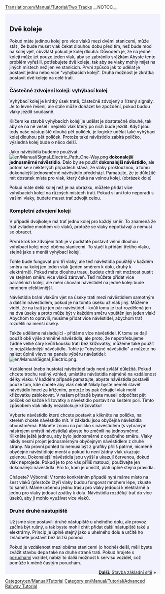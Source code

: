 [[Translation:en/Manual/Tutorial/Two Tracks]]
__NOTOC__

{{en/Tabs|3|2
|cs/Manual/Tutorial/Dvě nástupiště|1. Dvě nástupiště
|cs/Manual/Tutorial/Dvě koleje|2. Dvě koleje
|cs/Manual/Tutorial/Základní síť|3. Základní síť
}}
<div style="padding:.5em 1em 1em 1em; border-top:none; background-color:#f1f2fe; color:#000;">
{{cs/Manual/Tutorial/Cvičení}}

== Dvě koleje ==
Pokud máte jedinou kolej pro více vlaků mezi dvěmi stanicemi, může stát , že bude muset vlak čekat dlouhou dobu před tím, než bude moci na kolej vjet, obvzlášť pokud je kolej dlouhá. Důvodem je, že na jedné koleji může jet pouze jeden vlak, aby se zabránilo srážkám
Abyste tento problém vyřešili, potřebujete dvě koleje, tak aby se vlaky mohly míjet na jiných místech než jen ve stanicích. První způsob jak to udělat je postavit jednu nebo více "vyhýbacích kolejí". Druhá možnost je zkrátka postavit dvě koleje na celé trati.

=== Částečné zdvojení kolejí: vyhýbací kolej ===
Vyhýbací kolej je krátký úsek tratě, částečně zdvojený a řízený signály. Je to levné řešení, ale stále může doházet ke zpoždění, pokud budou vlaky jezdit současně.

Klíčem ke stavbě vyhýbacích kolejí je udělat je dostatečně dlouhé, tak aby se na ně vešel i nejdelší vlak který po nich bude jezdit. Když jsou tedy naše nástupiště dlouhá pět políček, je logické udělat také vyhýbací kolej dlouhou pět políček. Protože také návěstidlo  zabírá políčko, výsledná kolej bude o něco delší.

Jako návěstidla budeme používat [[File:en/Manual/Signal Electric Path One-Way.png]] '''dokonalejší jednosměrné návěstidlo'''. Dalo by se použít '''dokonalejší návěstidlo''', ale potom se v některých případech stává, že vlaky proklouznou, a tomu dokonalejší jednosměrné návěstidlo předchází. Pamatujte, že je důležité mít dostatek místa pro vlak, který čeká na volnou kolej. (obrázek dole)


{{en/Phototable|[[File:en/Manual/Tutorial/Tutorial passing siding.png|400px]]|Vyhýbací kolej (klikněte pro zvětšení)|none}}

Pokud máte delší kolej než je na obrázku, můžete přidat více vyhýbacích kolejí na různých místech trati. Pokud si ani toto neporadí s vašimi vlaky, budete muset trať zdvojit celou.

=== Kompletní zdvojení kolejí ===
V případě dvojkoleje má trať jednu kolej pro každý směr. To znamená že trať zvládne mnohem víc vlaků, protože se vlaky nepotkávají a nemusí se obracet.

První krok ke zdvojení trati je v podstatě postavit velmi dlouhou vyhýbací kolej mezi oběma stanicemi. To stačí k přidání třetího vlaku, stejně jako s menší vyhýbací kolejí.

{{en/Phototable|[[File:en/Manual/Tutorial/Tutorial three trains.png|400px]]|Kompletně zdvojená trať a třetí vlak (klikněte pro zvětšení)|none}}

Tohle bude fungovat pro tři vlaky, ale teď návěstidla pouštějí v každém směru na kolej jen jeden vlak (jeden směrem k dolu, druhý k elektrárně). Pokud máte dlouhou trasu, budete chtít mít možnost pustit ve stejném směru více vlaků zároveň. Teď můžete přidat více paralelních kolejí, ale mění chování návěstidel na jedné koleji bude mnohem efektivnější.

Návěstidla brání vlakům vjet na úseky trati mezi návěstidlem samotným a dalším návestidlem, pokud je na tomto úseku už vlak jiný. Můžeme vidět, že na trati je jen pár návěstidel - kvůli tomu je trať rozdělená jen na dva úseky a proto může být v každém směru vpuštěn jen jeden vlak! Abychom to opravili, musíme přidat více návěstidel, abychom trať rozdělili na menší úseky.

Takže uděláme násladující - přidáme více návěstidel. K tomu se dají použít obě výše zmíněné návěstidla, ale proto, že nepotrřebujeme žádné velké čáry kvůli kousku trati bez křižovatky, můžeme také použít to nejzákladnější návěstidlo. Tohle je "obyčejné návěstidlo" a můžete ho nalézt úplně vlevo na panelu výběru návěstidel: [[File:en/Manual/Signal Electric.png]].

Vzdálenost (nebo hustota) návěstidel  tady není zvlášť důležitá. Pokud chcete trochu reálný vzhled, umístěte návěstidla nejméně na vzdálenost délky vlaku. V každém případě pamatujte, abyste návěstidla postavili pouze tam, kde chcete aby vlak čekal! Nikdy byste neměli stavět návěstidlo hned za křížením, protože by pak čekající vlak mohl křižovatku zablokovat. V našem případě byste museli odpočítat pět políček od každé křižovatky a návěstidlo postavit na šestém poli. Tímto způsobem vlak nikdy nezablokuje křižovatku!

Vyberte návěstidlo které chcete postavit a klikněte na políčko, na kterém chcete návěstidlo mít. V základu jsou obyčejná návěstidla oboustměrná. Klikněte znovu na políčko s návěstidlem (s vybraným nástrojem umístit návěstidla) abyste ho změnili na jednosměrné. Klikněte ještě jednou, aby bylo jednosměrné z opačného směru. Vlaky nikdy nesmí projet jednosměrným obyčejným návěstidlem z  druhé strany. Na provní pohled to nemusí být z grafiky příliš patrné, nicméně obyčejné návěstidloje menší a pokud tu není žádný vlak ukazuje zelenou. Dokonalejší návěstidla jsou vyšší a ukazují červenou, dokud vlak neprojede. Pokud je to pro vás příliš matoucí, používejte jen dokonalejší návěstidla. Pro to, kam je umístit, platí úplně stejná pravidla.

{{en/Phototable|[[File:en/Manual/Tutorial/Tutorial intermediate signals.png|400px]]|Dvojkolej s obyčejným návěstidlem. Dokonalejší návěstidla budou na těchto místech fungovat také. (klikněte pro zvětšení)|none}}

Chápete? Výborně! V tomto konkrétním případě nyní máme místo na šest vlaků (přestože čtyři vlaky budou fungovat mnohem lépe, zkuste to sami!). Máme určenou jednu trasu pro vlaky jedoucí k elektrárně a jednu pro vlaky jedoucí zpátky k dolu. Návěstidla rozdělují trať do více úseků, aby ji mohlo využívat více vlaků.

=== Druhé druhé nástupiště ===
Už jsme sice postavili druhé nástupiště u uhelného dolu, ale provoz začíná být rušný, a tak byste mohli chtít přidat další nástupiště také u elektrárny. Princip je úplně stejný jako u uhelného dolu a určitě ho zvládnete postavit bez bližší pomoci.


{{en/Phototable|[[File:en/Manual/Tutorial/Tutorial two platforms both ends.png|400px]]|Druhé nástupiště u elektrárny (klikněte pro zvětšení)|none}}

Pokud je vzdálenost mezi oběma stanicemi (o hodně) delší, měli byste zvážit stavbu depa také na druhé straně trati. Pokud hrajete s [[cs/Poruchy|poruchami]] vozidel, nabízí to další možnost k servisu vozidel, což pomůže k méně častým poruchám.

<span style="float: right">[[cs/Manual/Tutorial/Základní síť|'''Další:''' Stavba základní sítě]] &raquo;</span>
</div>
[[Category:en/Manual/Tutorial]]
[[Category:en/Manual/Tutorial/Advanced Railway Tutorial]]